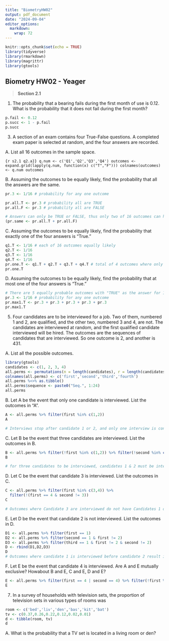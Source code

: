 ```yaml
---
title: "BiometryHW02"
output: pdf_document
date: "2024-09-04"
editor_options: 
  markdown: 
    wrap: 72
---
```


```r
knitr::opts_chunk$set(echo = TRUE)
library(tidyverse)
library(rmarkdown)
library(magrittr)
library(gtools)
```

## Biometry HW02 - Yeager

> **Section 2.1**

1.  The probability that a bearing fails during the first month of use
    is 0.12. What is the probability that it does not fail during the
    first month?

```r
p.fail <- 0.12
p.succ <- 1 - p.fail
p.succ
```

3.  A section of an exam contains four True-False questions. A completed
    exam paper is selected at random, and the four answers are
    recorded.\

A. List all 16 outcomes in the sample space.

```{r s2.1 q2.a}}
q.num <- c('Q1','Q2','Q3','Q4')
outcomes <- expand.grid(lapply(q.num, function(x) c("T","F")))
colnames(outcomes) <- q.num
outcomes
```

B. Assuming the outcomes to be equally likely, find the probability that
all the answers are the same.

```r
pr.3 <- 1/16 # probability for any one outcome

pr.all.T <- pr.3 # probability all are TRUE
pr.all.F <- pr.3 # probability all are FALSE

# Answers can only be TRUE or FALSE, thus only two of 16 outcomes can have same answers
(pr.same <- pr.all.T + pr.all.F) 
```

C. Assuming the outcomes to be equally likely, find the probability that
exactly one of the four answers is “True.”

```r
q1.T <- 1/16 # each of 16 outcomes equally likely
q2.T <- 1/16
q3.T <- 1/16
q4.T <- 1/16
pr.one.T <- q1.T + q2.T + q3.T + q4.T # total of 4 outcomes where only 1 is "TRUE"
pr.one.T
```

D. Assuming the outcomes to be equally likely, find the probability that
at most one of the four answers is “True.”

```r
# There are 5 equally probable outcomes with "TRUE" as the answer for 1 or fewer questions
pr.3 <- 1/16 # probability for any one outcome
pr.max1.T <- pr.3 + pr.3 + pr.3 + pr.3 + pr.3
pr.max1.T
```

5.  Four candidates are to be interviewed for a job. Two of them,
    numbered 1 and 2, are qualified, and the other two, numbered 3 and
    4, are not. The candidates are interviewed at random, and the first
    qualified candidate interviewed will be hired. The outcomes are the
    sequences of candidates that are interviewed. So one outcome is 2,
    and another is 431.

A. List all the possible outcomes.

```r
library(gtools)
candidates <- c(1, 2, 3, 4)
all.perms <- permutations(n = length(candidates), r = length(candidates), v = candidates)
colnames(all.perms) <- c('first','second','third','fourth')
all.perms %<>% as.tibble()
all.perms$sequence <- paste0("Seq.", 1:24)
all.perms
```

B. Let A be the event that only one candidate is interviewed. List the
outcomes in "A".

```r
A <- all.perms %>% filter(first %in% c(1,2))
A

# Interviews stop after candidate 1 or 2, and only one interview is conducted, so although other sequences exist there are only two outcomes; either candidate 1 or candidate 2 are interviewed first.
```

C. Let B be the event that three candidates are interviewed. List the
outcomes in B.

```r
B <- all.perms %>% filter(!first %in% c(1,2)) %>% filter(!second %in% c(1,2))
B

# for three candidates to be interviewed, candidates 1 & 2 must be interviewed third or fourth
```

D. Let C be the event that candidate 3 is interviewed. List the outcomes
in C.

```r
C <- all.perms %>% filter(first %in% c(3,4)) %>% 
  filter(!(first == 4 & second != 3))
C

# Outcomes where Candidate 3 are interviewed do not have Candidates 1 or 2 preceed them.
```

E. Let D be the event that candidate 2 is not interviewed. List the
outcomes in D.

```r
D1 <- all.perms %>% filter(first == 1)
D2 <- all.perms %>% filter(second == 1 & first != 2)
D3 <- all.perms %>% filter(third == 1 & first != 2 & second != 2)
D <- rbind(D1,D2,D3)
D
# Outcomes where candidate 1 is interviewed before candidate 2 result in the event that candidate 2 is not interviewed.
```

F. Let E be the event that candidate 4 is interviewed. Are A and E
mutually exclusive? Howabout B and E, C and E, D and E?

```r
E <- all.perms %>% filter(first == 4 | second == 4) %>% filter(!first %in% c(1,2))
E
```

7.  In a survey of households with television sets, the proportion of
    television sets in various types of rooms was

```r
room <- c('bed','liv','den','bas','kit','bat')
tv <- c(0.37,0.26,0.22,0.12,0.02,0.01)
d <- tibble(room, tv)
d
```

A. What is the probability that a TV set is located in a living room or
den?

```r

```
